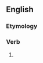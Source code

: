 ==English==

===Etymology===
{{suffix|en|testify|eth|nocat=1}}

===Verb===
{{head|en|verb form}}

# {{en-archaic third-person singular of|testify}}